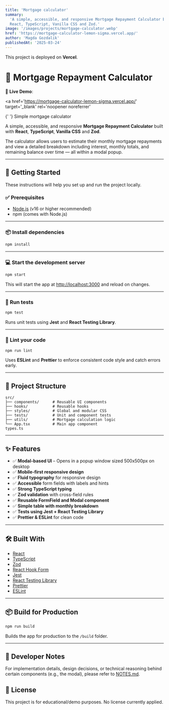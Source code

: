 ```yaml
---
title: 'Mortgage calculator'
summary:
  'A simple, accessible, and responsive Mortgage Repayment Calculator built with
  React, TypeScript, Vanilla CSS and Zod.'
image: '/images/projects/mortgage-calculator.webp'
href: 'https://mortgage-calculator-lemon-sigma.vercel.app/'
author: 'Magda Gozdalik'
publishedAt: '2025-03-24'
---
```


This project is deployed on **Vercel**.

# 🏡 Mortgage Repayment Calculator

🚀 **Live Demo**:

<a
  href='https://mortgage-calculator-lemon-sigma.vercel.app/'
  target='\_blank'
  rel='noopener noreferrer'
>
  {' '}
  Simple mortgage calculator
</a>

A simple, accessible, and responsive **Mortgage Repayment Calculator** built
with **React**, **TypeScript**, **Vanilla CSS** and **Zod**.

The calculator allows users to estimate their monthly mortgage repayments and
view a detailed breakdown including interest, monthly totals, and remaining
balance over time — all within a modal popup.

---

## 🚀 Getting Started

These instructions will help you set up and run the project locally.

### ✅ Prerequisites

- [Node.js](https://nodejs.org/) (v16 or higher recommended)
- npm (comes with Node.js)

---

### 📦 Install dependencies

```bash
npm install
```

---

### 💻 Start the development server

```bash
npm start
```

This will start the app at [http://localhost:3000](http://localhost:3000) and
reload on changes.

---

### 🧪 Run tests

```bash
npm test
```

Runs unit tests using **Jest** and **React Testing Library**.

---

### 🧹 Lint your code

```bash
npm run lint
```

Uses **ESLint** and **Prettier** to enforce consistent code style and catch
errors early.

---

## 📁 Project Structure

```
src/
├── components/      # Reusable UI components
├── hooks/           # Reusable hooks
├── styles/          # Global and modular CSS
├── tests/           # Unit and component tests
├── utils/           # Mortgage calculation logic
└── App.tsx          # Main app component
types.ts
```

---

## ✨ Features

- ✅ **Modal-based UI** – Opens in a popup window sized 500x500px on desktop
- ✅ **Mobile-first responsive design**
- ✅ **Fluid typography** for responsive design
- ✅ **Accessible** form fields with labels and hints
- ✅ **Strong TypeScript typing**
- ✅ **Zod validation** with cross-field rules
- ✅ **Reusable FormField and Modal component**
- ✅ **Simple table with monthly breakdown**
- ✅ **Tests using Jest + React Testing Library**
- ✅ **Prettier & ESLint** for clean code

---

## 🛠 Built With

- [React](https://reactjs.org/)
- [TypeScript](https://www.typescriptlang.org/)
- [Zod](https://zod.dev/)
- [React Hook Form](https://react-hook-form.com/)
- [Jest](https://jestjs.io/)
- [React Testing Library](https://testing-library.com/)
- [Prettier](https://prettier.io/)
- [ESLint](https://eslint.org/)

---

## 📦 Build for Production

```bash
npm run build
```

Builds the app for production to the `/build` folder.

---

## 📝 Developer Notes

For implementation details, design decisions, or technical reasoning behind
certain components (e.g., the modal), please refer to [NOTES.md](./NOTES.md).

## 📄 License

This project is for educational/demo purposes. No license currently applied.
